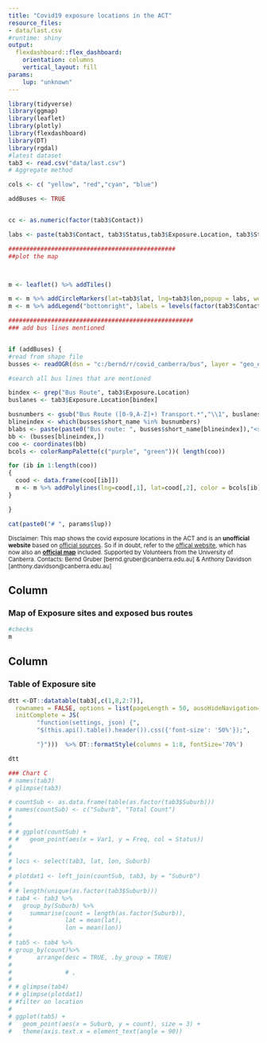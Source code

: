 ```yaml
---
title: "Covid19 exposure locations in the ACT"
resource_files:
- data/last.csv
#runtime: shiny
output:
  flexdashboard::flex_dashboard:
    orientation: columns
    vertical_layout: fill
params:
    lup: "unknown"
---
```


```r
library(tidyverse)
library(ggmap)
library(leaflet)
library(plotly)
library(flexdashboard)
library(DT)
library(rgdal)
#latest dataset
tab3 <- read.csv("data/last.csv")
# Aggregate method

cols <- c( "yellow", "red","cyan", "blue")

addBuses <- TRUE


cc <- as.numeric(factor(tab3$Contact))

labs <- paste(tab3$Contact, tab3$Status,tab3$Exposure.Location, tab3$Street, tab3$Suburb, tab3$Date,tab3$Arrival.Time, tab3$Departure.Time, tab3$doubles, sep="<br/>") 

###############################################
##plot the map



m <- leaflet() %>% addTiles()

m <- m %>% addCircleMarkers(lat=tab3$lat, lng=tab3$lon,popup = labs, weight=0.5, color = cols[cc], radius = 5 , fillOpacity = 0.8) 
m <- m %>% addLegend("bottomright", labels = levels(factor(tab3$Contact)), colors = cols, opacity = 1)

####################################################
### add bus lines mentioned


if (addBuses) {
#read from shape file
busses <- readOGR(dsn = "c:/bernd/r/covid_canberra/bus", layer = "geo_export_69c76e06-1d3f-4619-be3b-b4e5789be8ca", verbose = FALSE )

#search all bus lines that are mentioned

bindex <- grep("Bus Route", tab3$Exposure.Location)
buslanes <- tab3$Exposure.Location[bindex]

busnumbers <- gsub("Bus Route ([0-9,A-Z]+) Transport.*","\\1", buslanes)
blineindex <- which(busses$short_name %in% busnumbers)
blabs <- paste(paste0("Bus route: ", busses$short_name[blineindex]),"<strong> For bus stops and ","exposure times, please"," search the table." , sep="<br/>")
bb <- (busses[blineindex,])
coo <- coordinates(bb)
bcols <- colorRampPalette(c("purple", "green"))( length(coo))

for (ib in 1:length(coo))
{
  cood <- data.frame(coo[[ib]])
  m <- m %>% addPolylines(lng=cood[,1], lat=cood[,2], color = bcols[ib], weight   = 3, opacity = 0.4, popup  = blabs[ib])
}

}


```

```r

cat(paste0("# ", params$lup))

```

<sup>Disclaimer: This map shows the covid exposure locations in the ACT and is an **unofficial website** based on [official sources](https://www.covid19.act.gov.au/act-status-and-response/act-covid-19-exposure-locations). So if in doubt, refer to the [offical website](https://www.covid19.act.gov.au/act-status-and-response/act-covid-19-exposure-locations), which has now also an [**official map**](https://www.covid19.act.gov.au/act-status-and-response/act-covid-19-exposure-locations/map#Map-of-ACT-exposure-locations) included. Supported by Volunteers from the University of Canberra. Contacts: Bernd Gruber [bernd.gruber@canberra.edu.au] & Anthony Davidson [anthony.davidson@canberra.edu.au]</sup>

Column {data-width=450}
-----------------------------------------------------------------------

### Map of Exposure sites and exposed bus routes

```r

#checks 
m


```

Column {data-width=350}
-----------------------------------------------------------------------

### Table of Exposure site

```r
dtt <-DT::datatable(tab3[,c(1,8,2:7)],
  rownames = FALSE, options = list(pageLength = 50, ausoHideNavigation=TRUE, 
  initComplete = JS(
        "function(settings, json) {",
        "$(this.api().table().header()).css({'font-size': '50%'});",

        "}")))  %>% DT::formatStyle(columns = 1:8, fontSize='70%') 

dtt

```



```r

### Chart C
# names(tab3)
# glimpse(tab3)

# countSub <- as.data.frame(table(as.factor(tab3$Suburb)))
# names(countSub) <- c("Suburb", "Total Count")
# 
# 
# # ggplot(countSub) + 
# #   geom_point(aes(x = Var1, y = Freq, col = Status))
# 
# 
# locs <- select(tab3, lat, lon, Suburb)
# 
# plotdat1 <- left_join(countSub, tab3, by = "Suburb")
# 
# # length(unique(as.factor(tab3$Suburb)))
# tab4 <- tab3 %>%
#   group_by(Suburb) %>%
#     summarise(count = length(as.factor(Suburb)),
#               lat = mean(lat),
#               lon = mean(lon)) 
# 
# tab5 <- tab4 %>%
# group_by(count)%>%
#       arrange(desc = TRUE, .by_group = TRUE)
#               
#               # ,
# 
# # glimpse(tab4)
# # glimpse(plotdat1)
# #filter on location
# 
# ggplot(tab5) + 
#   geom_point(aes(x = Suburb, y = count), size = 3) + 
#   theme(axis.text.x = element_text(angle = 90))
```


